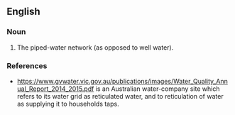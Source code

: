 ==English==

===Noun===
{{en-noun|-|s}}

# {{lb|en|Australia|South Africa}} The piped-water network (as opposed to well water).

===References===
* https://www.gvwater.vic.gov.au/publications/images/Water_Quality_Annual_Report_2014_2015.pdf is an Australian water-company site which refers to its water grid as reticulated water, and to reticulation of water as supplying it to households taps.